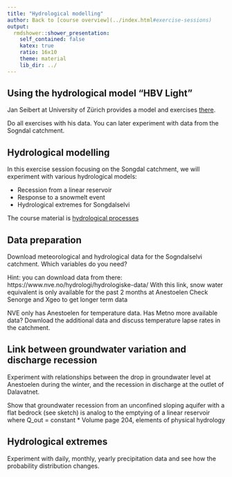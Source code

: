 ```yaml
---
title: "Hydrological modelling"
author: Back to [course overview](../index.html#exercise-sessions)
output:
  rmdshower::shower_presentation:
    self_contained: false
    katex: true
    ratio: 16x10
    theme: material
    lib_dir: ../
---
```


## Using the hydrological model "HBV Light"

Jan Seibert at University of Zürich provides a model and exercises [there](https://www.geo.uzh.ch/en/units/h2k/Services/HBV-Model.html).

Do all exercises with his data. You can later experiment with data from the Sogndal catchment.

## Hydrological modelling

In this exercise session focusing on the Songdal catchment, we will experiment with various hydrological models:

* Recession from a linear reservoir
* Response to a snowmelt event
* Hydrological extremes for Songdalselvi

The course material is [hydrological processes](./01_hydrology/01_hydrological_processes)

## Data preparation

Download meteorological and hydrological data for the Sogndalselvi catchment.
Which variables do you need?



Hint: you can download data from there: https://www.nve.no/hydrologi/hydrologiske-data/
With this link, snow water equivalent is only available for the past 2 months at Anestoelen
Check Senorge and Xgeo to get longer term data

NVE only has Anestoelen for temperature data. Has Metno more available data?
Download the additional data and discuss temperature lapse rates in the catchment.


## Link between groundwater variation and discharge recession

Experiment with relationships between the drop in groundwater level at Anestoelen during the winter, and the recession in discharge at the outlet of Dalavatnet.

Show that groundwater recession from an unconfined sloping aquifer with a flat bedrock (see sketch) is analog to the emptying of a linear reservoir where Q_out = constant * Volume
page 204, elements of physical hydrology

## Hydrological extremes

Experiment with daily, monthly, yearly precipitation data and see how the probability distribution changes.
